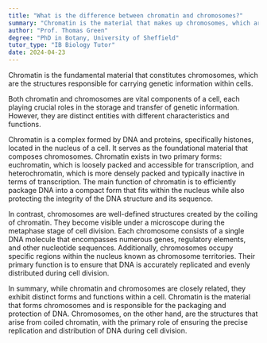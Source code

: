 ```yaml
---
title: "What is the difference between chromatin and chromosomes?"
summary: "Chromatin is the material that makes up chromosomes, which are the structures that carry genetic information in cells."
author: "Prof. Thomas Green"
degree: "PhD in Botany, University of Sheffield"
tutor_type: "IB Biology Tutor"
date: 2024-04-23
---
```


Chromatin is the fundamental material that constitutes chromosomes, which are the structures responsible for carrying genetic information within cells.

Both chromatin and chromosomes are vital components of a cell, each playing crucial roles in the storage and transfer of genetic information. However, they are distinct entities with different characteristics and functions.

Chromatin is a complex formed by DNA and proteins, specifically histones, located in the nucleus of a cell. It serves as the foundational material that composes chromosomes. Chromatin exists in two primary forms: euchromatin, which is loosely packed and accessible for transcription, and heterochromatin, which is more densely packed and typically inactive in terms of transcription. The main function of chromatin is to efficiently package DNA into a compact form that fits within the nucleus while also protecting the integrity of the DNA structure and its sequence.

In contrast, chromosomes are well-defined structures created by the coiling of chromatin. They become visible under a microscope during the metaphase stage of cell division. Each chromosome consists of a single DNA molecule that encompasses numerous genes, regulatory elements, and other nucleotide sequences. Additionally, chromosomes occupy specific regions within the nucleus known as chromosome territories. Their primary function is to ensure that DNA is accurately replicated and evenly distributed during cell division.

In summary, while chromatin and chromosomes are closely related, they exhibit distinct forms and functions within a cell. Chromatin is the material that forms chromosomes and is responsible for the packaging and protection of DNA. Chromosomes, on the other hand, are the structures that arise from coiled chromatin, with the primary role of ensuring the precise replication and distribution of DNA during cell division.
    